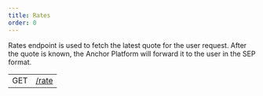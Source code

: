 ```yaml
---
title: Rates
order: 0
---
```



Rates endpoint is used to fetch the latest quote for the user request. After the quote is known, the Anchor Platform will forward it to the user in the SEP format.

<EndpointsTable title="Endpoints">

| | |
| --- | --------------------- |
| GET | [/rate](../get-rates.api.mdx) |


</EndpointsTable>
